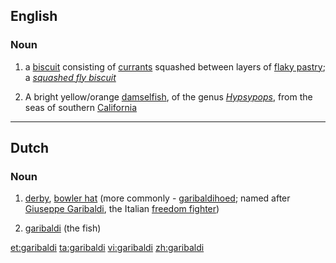 {{also|Garibaldi}}
==English==

===Noun===
{{wikipedia|Garibaldi biscuit}}
{{en-noun}}

# {{British}} a [[biscuit]] consisting of [[currant]]s squashed between layers of [[flaky pastry]]; a ''[[squashed fly biscuit]]''
# A bright yellow/orange [[damselfish]], of the genus ''[[Hypsypops]]'', from the seas of southern [[California]]

----
==Dutch==
===Noun===
{{nl-noun|g}}
# [[derby]], [[bowler hat]] (more commonly - [[garibaldihoed]]; named after [[w:Giuseppe Garibaldi|Giuseppe Garibaldi]], the Italian [[vrijheidsstrijder|freedom fighter]])
# {{zoology}} [[garibaldi#English|garibaldi]] (the fish)

[[et:garibaldi]]
[[ta:garibaldi]]
[[vi:garibaldi]]
[[zh:garibaldi]]